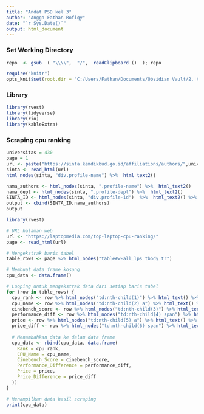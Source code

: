 ```yaml
---
title: "Andat PSD kel 3"
author: "Angga Fathan Rofiqy"
date: "`r Sys.Date()`"
output: html_document
---
```


### Set Working Directory

```r
repo  <- gsub  ( "\\\\",  "/",  readClipboard ()  ); repo
```

```r
require("knitr")
opts_knit$set(root.dir = "C:/Users/Fathan/Documents/Obsidian Vault/2. Kuliah/Smt 5/8. Pengantar Sains Data/Proj")
```

### Library

```r
library(rvest)
library(tidyverse)
library(rio)
library(kableExtra) 
```

### Scraping cpu ranking

```r
universitas = 430
page = 1
url <- paste("https://sinta.kemdikbud.go.id/affiliations/authors/",universitas,"?page=",page,sep="")
sinta <- read_html(url)
html_nodes(sinta, "div.profile-name") %>%  html_text2()
```

```r
nama_authors <- html_nodes(sinta, ".profile-name") %>%  html_text2()
nama_dept <- html_nodes(sinta, ".profile-dept") %>%  html_text2()
SINTA_ID <- html_nodes(sinta, "div.profile-id")  %>%  html_text2() %>% gsub("ID : ", "", .)
output <- cbind(SINTA_ID,nama_authors)
output
```

```r
library(rvest)

# URL halaman web
url <- "https://laptopmedia.com/top-laptop-cpu-ranking/"
page <- read_html(url)

# Mengekstrak baris tabel
table_rows <- page %>% html_nodes("table#w-all_lps tbody tr")

# Membuat data frame kosong
cpu_data <- data.frame()

# Looping untuk mengekstrak data dari setiap baris tabel
for (row in table_rows) {
  cpu_rank <- row %>% html_nodes("td:nth-child(1)") %>% html_text() %>% trimws()
  cpu_name <- row %>% html_nodes("td:nth-child(2) a") %>% html_text() %>% trimws()
  cinebench_score <- row %>% html_nodes("td:nth-child(3)") %>% html_text() %>% trimws()
  performance_diff <- row %>% html_nodes("td:nth-child(4) span") %>% html_text() %>% trimws()
  price <- row %>% html_nodes("td:nth-child(5) a") %>% html_text() %>% trimws()
  price_diff <- row %>% html_nodes("td:nth-child(6) span") %>% html_text() %>% trimws()
  
  # Menambahkan data ke dalam data frame
  cpu_data <- rbind(cpu_data, data.frame(
    Rank = cpu_rank,
    CPU_Name = cpu_name,
    Cinebench_Score = cinebench_score,
    Performance_Difference = performance_diff,
    Price = price,
    Price_Difference = price_diff
  ))
}

# Menampilkan data hasil scraping
print(cpu_data)

```
